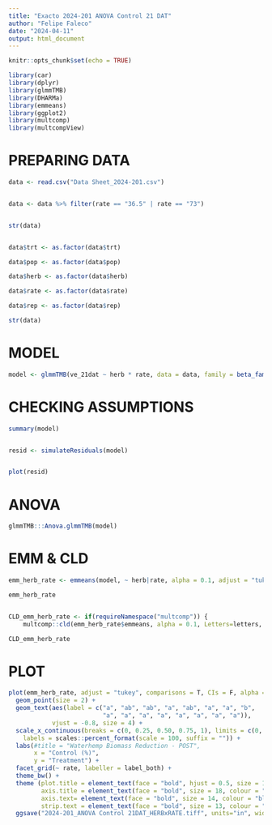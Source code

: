```yaml
---
title: "Exacto 2024-201 ANOVA Control 21 DAT"
author: "Felipe Faleco"
date: "2024-04-11"
output: html_document
---
```


```r

knitr::opts_chunk$set(echo = TRUE)

library(car)
library(dplyr)
library(glmmTMB)
library(DHARMa)
library(emmeans)
library(ggplot2)
library(multcomp)
library(multcompView)

```


# PREPARING DATA

```r

data <- read.csv("Data Sheet_2024-201.csv")


data <- data %>% filter(rate == "36.5" | rate == "73")


str(data)


data$trt <- as.factor(data$trt)

data$pop <- as.factor(data$pop)

data$herb <- as.factor(data$herb)

data$rate <- as.factor(data$rate)

data$rep <- as.factor(data$rep)

str(data)

```


# MODEL

```r

model <- glmmTMB(ve_21dat ~ herb * rate, data = data, family = beta_family())

```



# CHECKING ASSUMPTIONS

```r

summary(model)


resid <- simulateResiduals(model)


plot(resid)

```



# ANOVA

```r

glmmTMB:::Anova.glmmTMB(model)

```



# EMM & CLD

```r

emm_herb_rate <- emmeans(model, ~ herb|rate, alpha = 0.1, adjust = "tukey", type = "response", contr = "pairwise")

emm_herb_rate


CLD_emm_herb_rate <- if(requireNamespace("multcomp")) {
    multcomp::cld(emm_herb_rate$emmeans, alpha = 0.1, Letters=letters, adjust="tukey", reversed = TRUE)}

CLD_emm_herb_rate


```



# PLOT

```r


plot(emm_herb_rate, adjust = "tukey", comparisons = T, CIs = F, alpha = 0.1,  horizontal = T) + 
  geom_point(size = 2) +
  geom_text(aes(label = c("a", "ab", "ab", "a", "ab", "a", "a", "b",
                          "a", "a", "a", "a", "a", "a", "a", "a")),
            vjust = -0.8, size = 4) +
  scale_x_continuous(breaks = c(0, 0.25, 0.50, 0.75, 1), limits = c(0, 1),
    labels = scales::percent_format(scale = 100, suffix = "")) +
  labs(#title = "Waterhemp Biomass Reduction - POST", 
       x = "Control (%)", 
       y = "Treatment") +
  facet_grid(~ rate, labeller = label_both) +
  theme_bw() + 
  theme (plot.title = element_text(face = "bold", hjust = 0.5, size = 18, colour = "darkgreen"), 
         axis.title = element_text(face = "bold", size = 18, colour = "darkgreen"), 
         axis.text= element_text(face = "bold", size = 14, colour = "black"),
         strip.text = element_text(face = "bold", size = 13, colour = "black")) +
  ggsave("2024-201_ANOVA Control 21DAT_HERBxRATE.tiff", units="in", width = 8, height = 6, dpi = 600, compression = "lzw")


```





